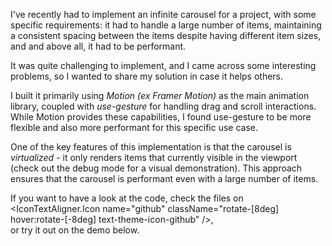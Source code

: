 
I've recently had to implement an infinite carousel for a project, with some specific requirements: it had to handle a large number of items,
maintaining a consistent spacing between the items despite having different item sizes, and and above all, it had to be performant.

It was quite challenging to implement, and I came across some interesting problems, so I wanted to share my solution in case it helps others.

I built it primarily using <i>Motion (ex Framer Motion)</i> as the main animation library, coupled with <i>use-gesture</i> for handling drag and scroll interactions. While Motion provides these capabilities,
I found use-gesture to be more flexible and also more performant for this specific use case.

One of the key features of this implementation is that the carousel is <i>virtualized</i> - it only renders items that currently visible in the viewport (check out the <Link href="/lab/carousel/demo?debug" underline accentColor="purple" newWindow>debug mode</Link> for a visual demonstration).
This approach ensures that the carousel is performant even with a large number of items.

If you want to have a look at the code, check the files on <BaseLink href={contentMetadata.githubUrl}><IconTextAligner className="w-32"><IconTextAligner.Icon name="github" className="rotate-[8deg] hover:rotate-[-8deg] text-theme-icon-github" /></IconTextAligner></BaseLink>,  
or try it out on the demo below.
